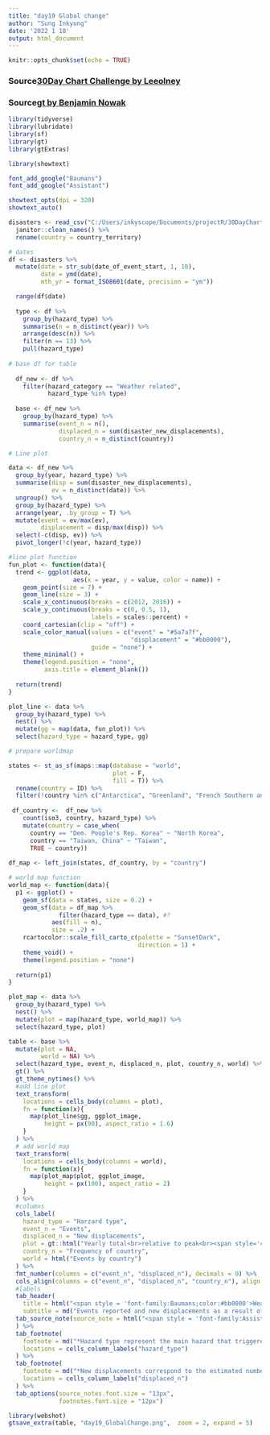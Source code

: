 ```yaml
---
title: "day19 Global change"
author: "Sung Inkyung"
date: '2022 1 18'
output: html_document
---
```


```r
knitr::opts_chunk$set(echo = TRUE)
```
### Source[30Day Chart Challenge by Leeolney](https://gist.github.com/leeolney3/38ca57b5c838594dc74fdcae43ecd0f8)
### Source[gt by Benjamin Nowak](https://github.com/BjnNowak/CultivatedPlanet/blob/main/Scripts/SC_Walkthrough_CultivatedPlanet.R)
```r
library(tidyverse)
library(lubridate)
library(sf)
library(gt)
library(gtExtras)

library(showtext)

font_add_google("Baumans")
font_add_google("Assistant")

showtext_opts(dpi = 320)
showtext_auto()
```


```r
disasters <- read_csv("C:/Users/inkyscope/Documents/projectR/30DayChartChallenge/day19/data/IDMC_GIDD_disasters_internal_displacement_data_2020-1642581220428.csv") %>% 
  janitor::clean_names() %>% 
  rename(country = country_territory)

```


```r
# dates
df <- disasters %>% 
  mutate(date = str_sub(date_of_event_start, 1, 10),
         date = ymd(date),
         mth_yr = format_ISO8601(date, precision = "ym"))

  range(df$date)
  
  type <- df %>% 
    group_by(hazard_type) %>% 
    summarise(n = n_distinct(year)) %>% 
    arrange(desc(n)) %>% 
    filter(n == 13) %>% 
    pull(hazard_type)
  
# base df for table
  
  df_new <- df %>% 
    filter(hazard_category == "Weather related",
           hazard_type %in% type)
  
  base <- df_new %>% 
    group_by(hazard_type) %>% 
    summarise(event_n = n(),
              displaced_n = sum(disaster_new_displacements),
              country_n = n_distinct(country))
```


```r
# Line plot

data <- df_new %>% 
  group_by(year, hazard_type) %>%
  summarise(disp = sum(disaster_new_displacements),
            ev = n_distinct(date)) %>%
  ungroup() %>% 
  group_by(hazard_type) %>% 
  arrange(year, .by_group = T) %>% 
  mutate(event = ev/max(ev),
         displacement = disp/max(disp)) %>% 
  select(-c(disp, ev)) %>% 
  pivot_longer(!c(year, hazard_type))
```


```r
#line plot function
fun_plot <- function(data){
  trend <- ggplot(data,
                  aes(x = year, y = value, color = name)) +
    geom_point(size = 7) +
    geom_line(size = 3) +
    scale_x_continuous(breaks = c(2012, 2016)) +
    scale_y_continuous(breaks = c(0, 0.5, 1),
                       labels = scales::percent) +
    coord_cartesian(clip = "off") +
    scale_color_manual(values = c("event" = "#5a7a7f",
                                  "displacement" = "#bb0000"),
                       guide = "none") +
    theme_minimal() +
    theme(legend.position = "none",
          axis.title = element_blank())
  
  return(trend)
}

plot_line <- data %>% 
  group_by(hazard_type) %>% 
  nest() %>% 
  mutate(gg = map(data, fun_plot)) %>% 
  select(hazard_type = hazard_type, gg)
```

```r
# prepare worldmap

states <- st_as_sf(maps::map(database = "world",
                             plot = F,
                             fill = T)) %>% 
  rename(country = ID) %>% 
  filter(!country %in% c("Antarctica", "Greenland", "French Southern and Antarctic Lands"))
  
 df_country <-  df_new %>% 
    count(iso3, country, hazard_type) %>% 
    mutate(country = case_when(
      country == "Dem. People's Rep. Korea" ~ "North Korea",
      country == "Taiwan, China" ~ "Taiwan",
      TRUE ~ country))
  
df_map <- left_join(states, df_country, by = "country")

```

```r
# world map function
world_map <- function(data){
  p1 <- ggplot() +
    geom_sf(data = states, size = 0.2) +
    geom_sf(data = df_map %>% 
              filter(hazard_type == data), #?
            aes(fill = n),
            size = .2) +
    rcartocolor::scale_fill_carto_c(palette = "SunsetDark",
                                    direction = 1) +
    theme_void() +
    theme(legend.position = "none")
  
  return(p1)
}

plot_map <- data %>% 
  group_by(hazard_type) %>% 
  nest() %>% 
  mutate(plot = map(hazard_type, world_map)) %>% 
  select(hazard_type, plot)
```

```r

table <- base %>% 
  mutate(plot = NA,
         world = NA) %>% 
  select(hazard_type, event_n, displaced_n, plot, country_n, world) %>% 
  gt() %>% 
  gt_theme_nytimes() %>% 
  #add line plot
  text_transform(
    locations = cells_body(columns = plot),
    fn = function(x){
      map(plot_line$gg, ggplot_image,
          height = px(90), aspect_ratio = 1.6)
    }
  ) %>% 
  # add world map
  text_transform(
    locations = cells_body(columns = world),
    fn = function(x){
      map(plot_map$plot, ggplot_image,
          height = px(100), aspect_ratio = 2)
    }
  ) %>% 
  #columns
  cols_label(
    hazard_type = "Harzard type",
    event_n = "Events",
    displaced_n = "New displacements",
    plot = gt::html("Yearly total<br>relative to peak<br><span style='color:#5a7a7f'>Event</span> | <span style='color:#bb0000'>Displacement</span>"),
    country_n = "Frequency of country",
    world = html("Events by country")
  ) %>% 
  fmt_number(columns = c("event_n", "displaced_n"), decimals = 0) %>% 
  cols_align(columns = c("event_n", "displaced_n", "country_n"), align = "center") %>% 
  #labels
  tab_header(
    title = html("<span style = 'font-family:Baumans;color:#bb0000'>Weather Disaster Events and Displacements (2008-2020)</span>"),
    subtitle = md("Events reported and new displacements as a result of **FLOOD, STORM, WET MASS MOVEMENT and WILDFIRE**,<br>from Jan 1, 2008 to Dec 31, 2020, according to IDMC.")) %>%
  tab_source_note(source_note = html("<span style = 'font-family:Assistant'>Data source: Internal Displacement Monitoring Center (IMDC)<br>Credit: Lee Olney</span>")
  ) %>% 
  tab_footnote(
    footnote = md("*Hazard type represent the main hazard that triggered displacement*"),
    locations = cells_column_labels("hazard_type")
  ) %>%
  tab_footnote(
    footnote = md("*New displacements correspond to the estimated number of internal displacements over a given period of time (reporting year). Figures may include individuals who have been displaced more than once.*"),
    locations = cells_column_labels("displaced_n")
  ) %>%
  tab_options(source_notes.font.size = "13px",
              footnotes.font.size = "12px") 

library(webshot)
gtsave_extra(table, "day19_GlobalChange.png",  zoom = 2, expand = 5)


```

